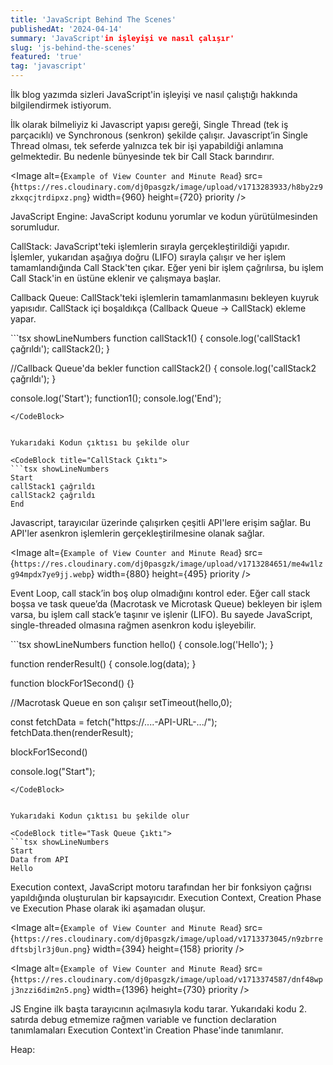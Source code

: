 ```yaml
---
title: 'JavaScript Behind The Scenes'
publishedAt: '2024-04-14'
summary: 'JavaScript'in işleyişi ve nasıl çalışır'
slug: 'js-behind-the-scenes'
featured: 'true'
tag: 'javascript'
---
```


İlk blog yazımda sizleri JavaScript'in işleyişi ve nasıl çalıştığı hakkında bilgilendirmek istiyorum.

İlk olarak bilmeliyiz ki Javascript yapısı gereği, Single Thread (tek iş parçacıklı) ve Synchronous (senkron) şekilde çalışır. 
Javascript’in Single Thread olması, tek seferde yalnızca tek bir işi yapabildiği anlamına gelmektedir. 
Bu nedenle bünyesinde tek bir Call Stack barındırır.


<Image
  alt={`Example of View Counter and Minute Read`}
  src={`https://res.cloudinary.com/dj0pasgzk/image/upload/v1713283933/h8by2z9zkxqcjtrdipxz.png`}
  width={960}
  height={720}
  priority
/>


JavaScript Engine: JavaScript kodunu yorumlar ve kodun yürütülmesinden sorumludur.

CallStack: JavaScript'teki işlemlerin sırayla gerçekleştirildiği yapıdır. İşlemler, yukarıdan aşağıya  doğru (LIFO) sırayla çalışır ve her işlem tamamlandığında Call Stack'ten çıkar. Eğer yeni bir işlem çağrılırsa, bu işlem Call Stack'in en üstüne eklenir ve çalışmaya başlar.

Callback Queue: CallStack'teki işlemlerin tamamlanmasını bekleyen kuyruk yapısıdır. CallStack içi boşaldıkça (Callback Queue -> CallStack) ekleme yapar.


<CodeBlock title="CallStack">
```tsx showLineNumbers
function callStack1() {
  console.log('callStack1 çağrıldı');
  callStack2();
}

//Callback Queue'da bekler
function callStack2() {
  console.log('callStack2 çağrıldı');
}

console.log('Start');
function1();
console.log('End');
```
</CodeBlock>


Yukarıdaki Kodun çıktısı bu şekilde olur

<CodeBlock title="CallStack Çıktı">
```tsx showLineNumbers
Start
callStack1 çağrıldı
callStack2 çağrıldı
End
```
</CodeBlock>


Javascript, tarayıcılar üzerinde çalışırken çeşitli API'lere erişim sağlar. Bu API'ler asenkron işlemlerin gerçekleştirilmesine olanak sağlar. 

<Image
  alt={`Example of View Counter and Minute Read`}
  src={`https://res.cloudinary.com/dj0pasgzk/image/upload/v1713284651/me4w1lzg94mpdx7ye9jj.webp`}
  width={880}
  height={495}
  priority
/>

Event Loop, call stack’in boş olup olmadığını kontrol eder. Eğer call stack boşsa ve task queue’da (Macrotask ve Microtask Queue) bekleyen bir işlem varsa, bu işlem call stack’e taşınır ve işlenir (LIFO). Bu sayede JavaScript, single-threaded olmasına rağmen asenkron kodu işleyebilir.


<CodeBlock title="Task Queue">
```tsx showLineNumbers
function hello() {
  console.log('Hello');
}

function renderResult() {
  console.log(data);
}

function blockFor1Second() {}

//Macrotask Queue en son çalışır
setTimeout(hello,0);


const fetchData = fetch("https://....-API-URL-.../");
fetchData.then(renderResult);

blockFor1Second()

console.log("Start");

```
</CodeBlock>


Yukarıdaki Kodun çıktısı bu şekilde olur

<CodeBlock title="Task Queue Çıktı">
```tsx showLineNumbers
Start
Data from API
Hello
```
</CodeBlock>


Execution context, JavaScript motoru tarafından her bir fonksiyon çağrısı yapıldığında oluşturulan bir kapsayıcıdır. Execution Context,
 Creation Phase ve Execution Phase olarak iki aşamadan oluşur.


<Image
  alt={`Example of View Counter and Minute Read`}
  src={`https://res.cloudinary.com/dj0pasgzk/image/upload/v1713373045/n9zbrredftsbjlr3j0un.png`}
  width={394}
  height={158}
  priority
/>

<Image
  alt={`Example of View Counter and Minute Read`}
  src={`https://res.cloudinary.com/dj0pasgzk/image/upload/v1713374587/dnf48wpj3nzzi6dim2n5.png`}
  width={1396}
  height={730}
  priority
/>

JS Engine ilk başta tarayıcının açılmasıyla kodu tarar. Yukarıdaki kodu 2. satırda debug etmemize rağmen variable ve function declaration tanımlamaları
Execution Context'in Creation Phase'inde tanımlanır.





Heap:
 


